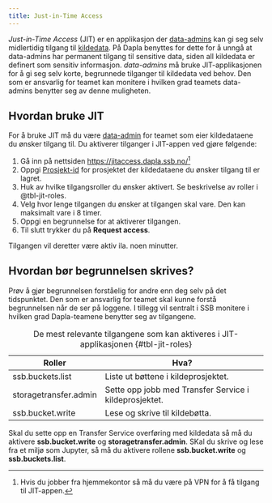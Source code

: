 ```yaml
---
title: Just-in-Time Access
---
```



*Just-in-Time Access* (JIT) er en applikasjon der [data-admins](./hva-er-dapla-team.html#data-admins) kan gi seg selv midlertidig tilgang til [kildedata](datatilstander.html#kildedata). På Dapla benyttes for dette for å unngå at data-admins har permanent tilgang til sensitive data, siden all kildedata er definert som sensitiv informasjon. *data-admins* må bruke JIT-applikasjonen for å gi seg selv korte, begrunnede tilganger til kildedata ved behov. Den som er ansvarlig for teamet kan monitere i hvilken grad teamets data-admins benytter seg av denne muligheten.

## Hvordan bruke JIT

For å bruke JIT må du være [data-admin](./hva-er-dapla-team.html#data-admins) for teamet som eier kildedataene du ønsker tilgang til. Du aktiverer tilganger i JIT-appen ved gjøre følgende:

1. Gå inn på nettsiden <https://jitaccess.dapla.ssb.no/>^[Hvis du jobber fra hjemmekontor så må du være på VPN for å få tilgang til JIT-appen.]
1. Oppgi [Prosjekt-id](../faq.qmd#hvordan-finner-jeg-et-google-prosjekt-sin-prosjekt-id) for prosjektet der kildedataene du ønsker tilgang til er lagret. 
2. Huk av hvilke tilgangsroller du ønsker aktivert. Se beskrivelse av roller i @tbl-jit-roles.
3. Velg hvor lenge tilgangen du ønsker at tilgangen skal vare. Den kan maksimalt vare i 8 timer. 
4. Oppgi en begrunnelse for at aktiverer tilgangen. 
5. Til slutt trykker du på **Request access**.

Tilgangen vil deretter være aktiv ila. noen minutter. 

::: {.callout-note}
# Hvordan bør begrunnelsen skrives?
Prøv å gjør begrunnelsen forståelig for andre enn deg selv på det tidspunktet. Den som er ansvarlig for teamet skal kunne forstå begrunnelsen når de ser på loggene. I tillegg vil sentralt i SSB monitere i hvilken grad Dapla-teamene benytter seg av tilgangene.  
:::

| Roller                | Hva?                                                   |
| --------------------- | ------------------------------------------------------ |
| ssb.buckets.list      | Liste ut bøttene i kildeprosjektet.                    |
| storagetransfer.admin | Sette opp jobb med Transfer Service i kildeprosjektet. |
| ssb.bucket.write      | Lese og skrive til kildebøtta.                         |
: De mest relevante tilgangene som kan aktiveres i JIT-applikasjonen {#tbl-jit-roles}

Skal du sette opp en Transfer Service overføring med kildedata så må du aktivere **ssb.bucket.write** og **storagetransfer.admin**. SKal du skrive og lese fra et miljø som Jupyter, så må du aktivere rollene **ssb.bucket.write** og **ssb.buckets.list**.